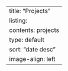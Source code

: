 ---
title: "Projects"
listing:
  contents: projects
  type: default
  sort: "date desc"
  image-align: left
---